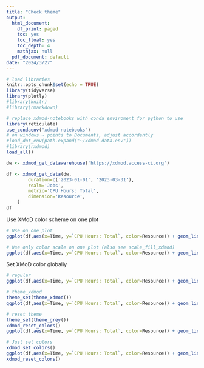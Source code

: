 ```yaml
---
title: "Check theme"
output:
  html_document:
    df_print: paged
    toc: yes
    toc_float: yes
    toc_depth: 4
    mathjax: null
  pdf_document: default
date: "2024/3/27"
---
```


```r
# load libraries
knitr::opts_chunk$set(echo = TRUE)
library(tidyverse)
library(plotly)
#library(knitr)
#library(rmarkdown)

# replace xdmod-notebooks with conda enviroment for python to use
library(reticulate)
use_condaenv("xdmod-notebooks")
# on windows ~ points to Documents, adjust accordently
#load_dot_env(path.expand("~/xdmod-data.env"))
#library(rxdmod)
load_all()
```


```r
dw <- xdmod_get_datawarehouse('https://xdmod.access-ci.org')

df <- xdmod_get_data(dw,
        duration=c('2023-01-01', '2023-03-31'),
        realm='Jobs',
        metric='CPU Hours: Total',
        dimension='Resource',
    )
df
```
Use XMoD color scheme on one plot

```r
# Use on one plot
ggplot(df,aes(x=Time, y=`CPU Hours: Total`, color=Resource)) + geom_line() + theme_xdmod()

# Use only color scale on one plot (also see scale_fill_xdmod)
ggplot(df,aes(x=Time, y=`CPU Hours: Total`, color=Resource)) + geom_line() + scale_color_xdmod()
```

Set XMoD color globally

```r
# regular
ggplot(df,aes(x=Time, y=`CPU Hours: Total`, color=Resource)) + geom_line()

# theme_xdmod
theme_set(theme_xdmod())
ggplot(df,aes(x=Time, y=`CPU Hours: Total`, color=Resource)) + geom_line()

# reset theme
theme_set(theme_grey())
xdmod_reset_colors()
ggplot(df,aes(x=Time, y=`CPU Hours: Total`, color=Resource)) + geom_line()

# Just set colors
xdmod_set_colors()
ggplot(df,aes(x=Time, y=`CPU Hours: Total`, color=Resource)) + geom_line()
xdmod_reset_colors()
```


